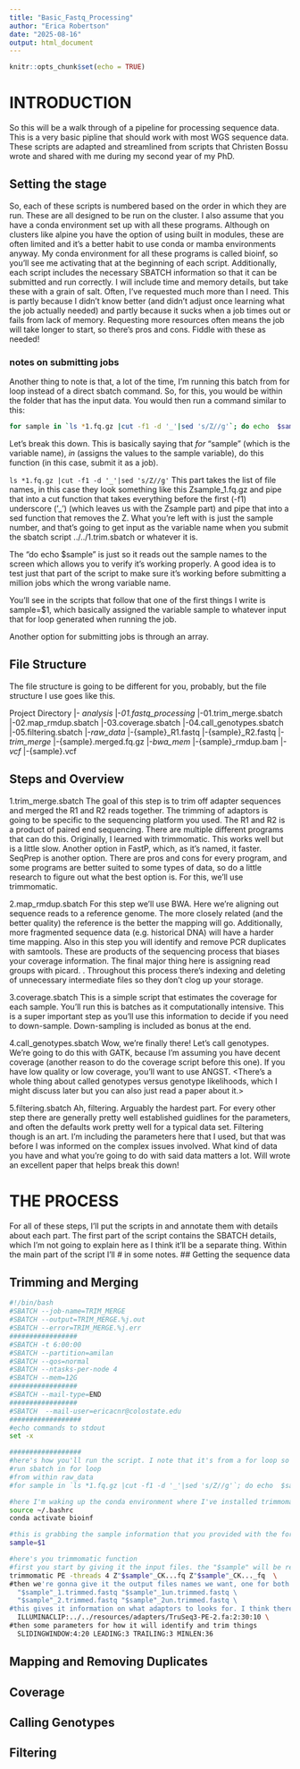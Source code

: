 ```yaml
---
title: "Basic_Fastq_Processing"
author: "Erica Robertson"
date: "2025-08-16"
output: html_document
---
```


```r
knitr::opts_chunk$set(echo = TRUE)
```
# INTRODUCTION
So this will be a walk through of a pipeline for processing sequence data. This is a very basic pipline that should work with most WGS sequence data. These scripts are adapted and streamlined from scripts that Christen Bossu wrote and shared with me during my second year of my PhD.

## Setting the stage
So, each of these scripts is numbered based on the order in which they are run. These are all designed to be run on the cluster. I also assume that you have a conda environment set up with all these programs. Although on clusters like alpine you have the option of using built in modules, these are often limited and it's a better habit to use conda or mamba environments anyway. My conda environment for all these programs is called bioinf, so you'll see me activating that at the beginning of each script. Additionally, each script includes the necessary SBATCH information so that it can be submitted and run correctly. I will include time and memory details, but take these with a grain of salt. Often, I've requested much more than I need. This is partly because I didn't know better (and didn't adjust once learning what the job actually needed) and partly because it sucks when a job times out or fails from lack of memory. Requesting more resources often means the job will take longer to start, so there's pros and cons. Fiddle with these as needed!

### notes on submitting jobs
Another thing to note is that, a lot of the time, I'm running this batch from for loop instead of a direct sbatch command. So, for this, you would be within the folder that has the input data. You would then run a command similar to this:

```bash
for sample in `ls *1.fq.gz |cut -f1 -d '_'|sed 's/Z//g'`; do echo  $sample; sbatch ../../1.trim.sbatch $sample ; done
```

Let's break this down. This is basically saying that *for* "sample" (which is the variable name), *in* (assigns the values to the sample variable), do this function (in this case, submit it as a job).

`ls *1.fq.gz |cut -f1 -d '_'|sed 's/Z//g'`
This part takes the list of file names, in this case they look something like this Zsample_1.fq.gz and pipe that into a cut function that takes everything before the first (-f1) underscore ('_') (which leaves us with the Zsample part) and pipe that into a sed function that removes the Z. What you're left with is just the sample number, and that's going to get input as the variable name when you submit the sbatch script ../../1.trim.sbatch or whatever it is. 

The "do echo  $sample" is just so it reads out the sample names to the screen which allows you to verify it's working properly. A good idea is to test just that part of the script to make sure it's working before submitting a million jobs which the wrong variable name.

You'll see in the scripts that follow that one of the first things I write is sample=$1, which basically assigned the variable sample to whatever input that for loop generated when running the job.

Another option for submitting jobs is through an array. <insert details here>

## File Structure
The file structure is going to be different for you, probably, but the file structure I use goes like this.

Project Directory
|- *analysis*
  |-*01.fastq_processing*
    |-01.trim_merge.sbatch
    |-02.map_rmdup.sbatch
    |-03.coverage.sbatch
    |-04.call_genotypes.sbatch
    |-05.filtering.sbatch
    |-*raw_data*
      |-{sample}_R1.fastq
      |-{sample}_R2.fastq
    |-*trim_merge*
      |-{sample}.merged.fq.gz
    |-*bwa_mem*
      |-{sample}_rmdup.bam
    |-*vcf*
      |-{sample}.vcf

## Steps and Overview
1.trim_merge.sbatch
The goal of this step is to trim off adapter sequences and merged the R1 and R2 reads together. The trimming of adaptors is going to be specific to the sequencing platform you used. The R1 and R2 is a product of paired end sequencing. There are multiple different programs that can do this. Originally, I learned with trimmomatic. This works well but is a little slow. Another option in FastP, which, as it's named, it faster. SeqPrep is another option. There are pros and cons for every program, and some programs are better suited to some types of data, so do a little research to figure out what the best option is. For this, we'll use trimmomatic.

2.map_rmdup.sbatch
For this step we'll use BWA. Here we're aligning out sequence reads to a reference genome. The more closely related (and the better quality) the reference is the better the mapping will go. Additionally, more fragmented sequence data (e.g. historical DNA) will have a harder time mapping. Also in this step you will identify and remove PCR duplicates with samtools. These are products of the sequencing process that biases your coverage information. The final major thing here is assigning read groups with picard. <insert information on read groups here>. Throughout this process there's indexing and deleting of unnecessary intermediate files so they don't clog up your storage.

3.coverage.sbatch
This is a simple script that estimates the coverage for each sample. You'll run this is batches as it computationally intensive. This is a super important step as you'll use this information to decide if you need to down-sample. Down-sampling is included as bonus at the end.

4.call_genotypes.sbatch
Wow, we're finally there! Let's call genotypes. We're going to do this with GATK, because I'm assuming you have decent coverage (another reason to do the coverage script before this one). If you have low quality or low coverage, you'll want to use ANGST. <There's a whole thing about called genotypes versus genotype likelihoods, which I might discuss later but you can also just read a paper about it.>

5.filtering.sbatch
Ah, filtering. Arguably the hardest part. For every other step there are generally pretty well established guidlines for the parameters, and often the defaults work pretty well for a typical data set. Filtering though is an art. I'm including the parameters here that I used, but that was before I was informed on the complex issues involved. What kind of data you have and what you're going to do with said data matters a lot. Will wrote an excellent paper that helps break this down! <link here>

# THE PROCESS
For all of these steps, I'll put the scripts in and annotate them with details about each part. The first part of the script contains the SBATCH details, which I'm not going to explain here as I think it'll be a separate thing. Within the main part of the script I'll # in some notes.
## Getting the sequence data
<wget>
<OVIS file transfer>

## Trimming and Merging
```bash
#!/bin/bash
#SBATCH --job-name=TRIM_MERGE
#SBATCH --output=TRIM_MERGE.%j.out
#SBATCH --error=TRIM_MERGE.%j.err
#################
#SBATCH -t 6:00:00
#SBATCH --partition=amilan
#SBATCH --qos=normal
#SBATCH --ntasks-per-node 4
#SBATCH --mem=12G
#################
#SBATCH --mail-type=END
#################
#SBATCH  --mail-user=ericacnr@colostate.edu
##################
#echo commands to stdout
set -x

##################
#here's how you'll run the script. I note that it's from a for loop so I don't forget, and then note the directory where it'll work from given the directory structure I've chosen, then I provide the for loop that I copy and paste into the terminal to submit the job.
#run sbatch in for loop
#from within raw_data
#for sample in `ls *1.fq.gz |cut -f1 -d '_'|sed 's/Z//g'`; do echo  $sample; sbatch ../01.trim_merge.sbatch $sample ; done

#here I'm waking up the conda environment where I've installed trimmomatic
source ~/.bashrc
conda activate bioinf

#this is grabbing the sample information that you provided with the for loop
sample=$1

#here's you trimmomatic function
#first you start by giving it the input files. the "$sample" will be replaces with the variable value. Replace this to match your file names.
trimmomatic PE -threads 4 Z"$sample"_CK...fq Z"$sample"_CK..._fq  \
#then we're gonna give it the output files names we want, one for both the R1 and the R2 reads
  "$sample"_1.trimmed.fastq "$sample"_1un.trimmed.fastq \
  "$sample"_2.trimmed.fastq "$sample"_2un.trimmed.fastq \
#this gives it information on what adaptors to looks for. I think there are defaults for this but you can also download and provide the adaptor sequences directly, as I've done here.
  ILLUMINACLIP:../../resources/adapters/TruSeq3-PE-2.fa:2:30:10 \
#then some parameters for how it will identify and trim things
  SLIDINGWINDOW:4:20 LEADING:3 TRAILING:3 MINLEN:36
```

## Mapping and Removing Duplicates
## Coverage
## Calling Genotypes
## Filtering
